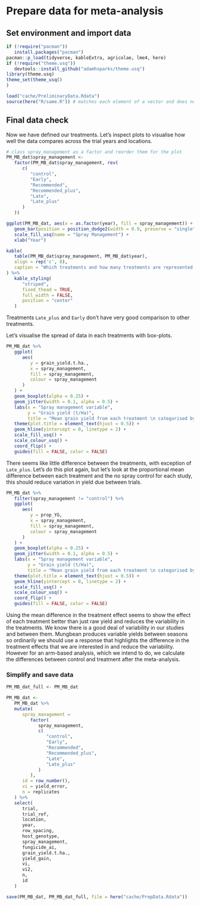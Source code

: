 # Prepare data for meta-analysis

## Set environment and import data

```r
if (!require("pacman"))
   install.packages("pacman")
pacman::p_load(tidyverse, kableExtra, agricolae, lme4, here)
if (!require("theme.usq"))
   devtools::install_github("adamhsparks/theme.usq")
library(theme.usq)
theme_set(theme_usq()
)
```

```r
load("cache/PreliminaryData.Rdata")
source(here("R/same.R")) # matches each element of a vector and does not return NAs
```

<!-- ## Subset to trials containing DMI fungicides -->

<!-- ```{r filterDMI_trials} -->
<!-- DMI_Trials <- -->
<!--    PM_MB_dat %>% -->
<!--    filter(fungicide_ai == "tebuconazole" | -->
<!--              fungicide_ai == "propiconazole") %>% -->
<!--    distinct(trial_ref) %>% -->
<!--    pull() -->

<!-- PM_MB_dat <- -->
<!--    PM_MB_dat[PM_MB_dat$trial_ref %in% DMI_Trials, ] -->
<!-- ``` -->

<!-- Now remove any non-DMI treatments or controls -->
<!-- ```{r} -->
<!-- PM_MB_dat <- -->
<!--    PM_MB_dat %>% -->
<!--    filter( -->
<!--       fungicide_ai == "control" | -->
<!--          fungicide_ai == "tebuconazole" | -->
<!--          fungicide_ai == "propiconazole" -->
<!--    ) -->
<!-- ``` -->

<!-- ***** -->

<!-- ## Standardising sample variance   -->
<!-- Meta-analyses use variance from the data to calculate the effect sizes. -->
<!-- The type of variance needs to be the same across all the data incorporated in the meta-analysis. -->

<!-- We are narrowing the meta-analysis to only include treatments using demethylation inhibitors, tebuconazole and propiconazole. -->
<!-- Let's look at what type of statistical error was reported for the trials that used these fungicides. -->

<!-- ```{r variance_types} -->
<!-- PM_MB_dat %>% -->
<!--    filter(fungicide_ai == "tebuconazole" | -->
<!--              fungicide_ai == "propiconazole") %>% -->
<!--    group_by(trial_ref, location, year , Y_error_type) %>% -->
<!--    summarise(DMI_treatments = length(Y_error_type), .groups = 'drop') %>% -->
<!--    arrange(Y_error_type) %>% -->
<!--    kable(caption = "Number of treatments for each trial and the error type reported", -->
<!--          align = "c") %>% -->
<!--    kableExtra::add_footnote(label = "DMI - demethylation inhibitors (tebuconazole and propiconazole).", notation = "none") -->
<!-- ``` -->

<!-- The experiment summaries report either standard deviation or least square differences.  -->
<!-- First we will convert LSD and standard deviation, then square the stdev to get sample variance.   -->


<!-- ### Converting least-squares to sample variance   -->

<!-- First let's get a list the of trials that reported LSD.   -->

<!-- ```{r all_LSD_trials} -->
<!-- Trials <- PM_MB_dat %>% -->
<!--    filter(Y_error_type == "lsd (P=0.05)") %>% -->
<!--    select(trial_ref) %>% -->
<!--    distinct() -->
<!-- Trials -->
<!-- ``` -->

<!-- Let's use this list of trials to subset the data and calculate sampling variances.   -->

<!-- We will follow the method of converting 'least square differences' (LSD) to sampling variance reported by [Ngugi et.al (2011)](https://apsjournals.apsnet.org/doi/10.1094/PHYTO-08-10-0221).   -->

<!-- ```{r LSD_2_Sampling_Variance} -->
<!-- Tcrit <- 2.042  -->

<!-- for (i in Trials$trial_ref) { -->
<!--    DFw <- -->
<!--       sum(PM_MB_dat[PM_MB_dat$trial_ref == i, ]$replicates) - -->
<!--       length(PM_MB_dat[PM_MB_dat$trial_ref == i, ]$replicates) # degrees of freedom within groups -->

<!--    LSD <- -->
<!--       PM_MB_dat[PM_MB_dat$trial_ref == i, ]$yield_error[1] -->


<!--    V_yield <- -->
<!--       (PM_MB_dat[PM_MB_dat$trial_ref == i, ]$replicates[1] *  -->
<!--           (LSD / Tcrit) ^ 2) / 2  -->
<!--    # method - Ngugi et.al (2011) DOI: 10.1094/phyto-08-10-0221 -->

<!--    for (j in seq_along(PM_MB_dat[PM_MB_dat$trial_ref == i,]$replicates)) { -->
<!--       if (j == 1) { -->
<!--          Sv <- -->
<!--             vector(length = length(PM_MB_dat[PM_MB_dat$trial_ref == i,]$replicates)) -->
<!--       } # reset Sv vector if this is the first loop -->


<!--       Sv[j] = V_yield / -->
<!--          PM_MB_dat[PM_MB_dat$trial_ref == i,]$replicates[j] -->

<!--    } -->

<!--    # Replace the values in the dataset -->
<!--    PM_MB_dat[PM_MB_dat$trial_ref == i,]$yield_error <- -->
<!--       Sv -->
<!--    PM_MB_dat[PM_MB_dat$trial_ref == i,]$Y_error_type <- -->
<!--       "SamplingVariance" -->
<!-- } -->
<!-- ``` -->

<!-- ### Converting standard deviation to sample variance -->

<!-- Now to estimate the variance from the standard deviation. -->

<!-- ```{r stdev2SampVariance} -->
<!-- # subset data by those which describe the Yield error with standard deviation -->
<!-- Trials <- PM_MB_dat %>% -->
<!--    filter(Y_error_type == "stdev") %>% -->
<!--    select(trial_ref) %>% -->
<!--    pull() -->

<!-- PM_MB_dat[PM_MB_dat$trial_ref %in% Trials, "yield_error"] <- -->
<!--    PM_MB_dat[PM_MB_dat$trial_ref %in% Trials, "yield_error"] ^ 2 -->

<!-- PM_MB_dat[PM_MB_dat$trial_ref %in% Trials, ]$Y_error_type <- -->
<!--    "SamplingVariance" -->
<!-- ``` -->


<!-- ### Check variance of data-set -->
<!-- Our data currently uses sample variance to define the yield error. -->
<!-- We should expect that when yield increases so does the variance. -->
<!-- Let's quickly plot this to check. -->

<!-- ```{r Var_mean_sqaures} -->
<!-- PM_MB_dat %>% -->
<!--    ggplot(aes(x = grain_yield.t.ha., y = yield_error)) + -->
<!--    geom_point() -->
<!-- ``` -->

<!-- There seems to be no association between yield and sample variance, this might be due to the variability of mungbeans yields. -->

<!-- Let's look at the association between mean squares and yield to see if there is a more typical association between yield and variance. -->

<!-- ```{r Var_MeanSquarePlot} -->
<!-- PM_MB_dat %>% -->
<!--    ggplot(aes(x = grain_yield.t.ha., y = Y_Msquare/replicates)) + -->
<!--    geom_point() -->

<!-- ``` -->

<!-- There is a somewhat better trend here, if sampling variance from standard deviation proves unsuitable for the analysis we may compare models using variance from stdev and mean square for the best fit.  -->
<!-- However, seven treatments are missing mean square error.   -->

<!-- ### Inspect variance and response for analysis   -->

<!-- Let's inspect the response variance `grain_yield.t.ha` to see if it is normally distributed.  -->
<!-- In many cases a log transformation of the response variable improves the fit, due to the prevalence of log distributed data in nature.  -->

<!-- ```{r} -->
<!-- hist_usq(PM_MB_dat$grain_yield.t.ha., main = "Grain yield (t / ha)") -->
<!-- hist_usq(log(PM_MB_dat$grain_yield.t.ha.), main = "log(Grain yield (t / ha))") -->
<!-- hist_usq(sqrt(PM_MB_dat$grain_yield.t.ha.), main = "sqrt(Grain yield (t / ha))") -->
<!-- hist_usq(PM_MB_dat$yield_gain, main = "Mean difference to control (t / ha)") -->
<!-- ``` -->

<!-- The distribution of data does not seem to be improved by transformation of the data. -->
<!-- We will retain the continuous variable grain_yield.t.ha as the response. -->
<!-- Mean differences won't be used as we are following the methodology of a ARM-based model, where mean differences are calculated following the meta-analysis. -->



<!-- #### Calculate sample variance from mean square errors -->

<!-- Currently our data frame has the sample variance calculated earlier, however we can approximate it using the mean squared error. -->
<!-- Let's show the rational for our calculation and then add a secondary variance column (`vi2`). -->

<!-- $MSE = Var + bias$ -->

<!-- However if our MSE was calculated from an unbiased sample we can assume $bias = 0$ and therefore: -->

<!-- $MSE = Var$ -->

<!-- To calculate the sample variance (for each treatment in the trial) from the mean square error (Trial variance) all we need to do is divide by the number of samples in each treatment. -->
<!-- We can show this because: -->
<!-- $MSE = \frac{\sum_{y_1}^{y_n}(y_i - \overline{y})^2}{n - 1}$ -->
<!-- Where the sum of squares for the fungicide treatment estimator ($y$) is divided by the number of fungicide treatments ($n$). -->

<!-- The sample variance is a similar formula except we use $x$ instead of $y$. -->
<!-- $S_{Var} = \frac{\sum_{x_1}^{x_n}(x_i - \overline{x})^2}{n - 1}$   -->
<!-- $x$ being each observation within the experiment and $n$ being the number of samples in the whole trial. -->
<!-- Therefore:  -->
<!-- $S_{Var}\approx\frac{1}{n_{x}}\frac{\sum_{y_1}^{y_n}(y_i - \overline{y})^2}{n_y - 1}$   -->
<!-- Where $n_x$ is the number of samples within each treatment. -->

<!-- As mentioned before there are a few treatments with no MSE (NAs), we can calculate it from the sample variance using this logic above.  -->

<!-- ```{r EstMSE} -->
<!-- PM_MB_dat[is.na(PM_MB_dat$Y_Msquare),"Y_Msquare"] <-  -->
<!--    PM_MB_dat %>% -->
<!--    filter(is.na(Y_Msquare))%>% -->
<!--    mutate(Y_Msquare = yield_error * replicates)%>% -->
<!--    pull(Y_Msquare) -->
<!-- ``` -->

<!-- Now to calculate the sample variance from MSE for all treatments. -->

<!-- ```{r MSE_2_SVar} -->
<!-- #calculation when using log of response -->
<!-- # PM_MB_dat$vi <- -->
<!-- #    PM_MB_dat$Y_Msquare / (PM_MB_dat$n * PM_MB_dat$grain_yield.t.ha. ^ -->
<!-- #                                   2) -->

<!-- PM_MB_dat$vi2 <-  -->
<!--    PM_MB_dat$Y_Msquare /  -->
<!--    PM_MB_dat$replicates -->
<!-- ``` -->


<!-- ******* -->

<!-- ## Classifying fungicide treatment   -->

<!-- First are going to calculate the time between the first sign of disease and the fungicide applications.   -->

<!-- ```{r clustered_fungicide_applications} -->
<!-- PM_MB_dat %<>% -->
<!--    mutate(fungicide_timing_1 = fungicide_application_1 - first_sign_disease) %>% -->
<!--    mutate(fungicide_timing_2 = fungicide_application_2 - fungicide_application_1) %>% -->
<!--    mutate(fungicide_timing_3 = fungicide_application_3 - fungicide_application_2) -->

<!-- ``` -->

<!-- To ensure sufficient number of replicates, we will bin the continuous variable into three categorical variables relating to when the first fungicide application was made, relative to the first sign of disease.   -->

<!-- These categorical variables are named: -->

<!--    - **Early**: First fungicide application was prior to first sign of disease.  -->
<!--    - **Recommended**: First fungicide application was applied on the day powdery mildew was observed, or within three days of first sign.  -->
<!--    - **Late**: First fungicide application was four or more days after first sign of disease being observed.  -->

<!-- The number of sprays need also be defined. -->

<!-- ```{r TreatmentTable} -->
<!-- data.frame(TreatmentName = c("Early", "Recommended", "Late", "EarlyPlus", "RecommendedPlus", "LatePlus"), -->
<!--            n_sprays = rep(c("Single", "Two - Three"), each = 3), -->
<!--            DaysRelativeToFirstSign = c("Prior to first sign of Powdery Mildew", -->
<!--                                        "1 - 3 days after first sign of Powdery Mildew", -->
<!--                                        "7 - 8 days after first sign of Powdery Mildew"))%>% -->
<!--    kable() -->
<!-- ``` -->


<!-- ```{r simple_clusters} -->
<!-- PM_MB_dat <- PM_MB_dat %>% -->
<!--    mutate( -->
<!--       spray_management = case_when( -->
<!--          fungicide_timing_1 < 0 & -->
<!--             is.na(fungicide_application_2) & -->
<!--             is.na(fungicide_application_3) ~ "Early", -->
<!--          fungicide_timing_1 >= 0 & -->
<!--             fungicide_timing_1 < 4 & -->
<!--             is.na(fungicide_application_2) & -->
<!--             is.na(fungicide_application_3) ~ "Recommended", -->
<!--          fungicide_timing_1 >= 4 & -->
<!--             is.na(fungicide_application_2) & -->
<!--             is.na(fungicide_application_3) ~ "Late", -->
<!--          fungicide_timing_1 < 0 & -->
<!--             !is.na(fungicide_application_2) ~ "Early_plus", -->
<!--          fungicide_timing_1 >= 0 & -->
<!--             fungicide_timing_1 < 4 & -->
<!--             !is.na(fungicide_application_2) ~ "Recommended_plus", -->
<!--          fungicide_timing_1 >= 4 & -->
<!--             !is.na(fungicide_application_2) ~ "Late_plus", -->
<!--          TRUE ~ "Other" -->
<!--       ) -->
<!--    ) -->

<!-- PM_MB_dat[PM_MB_dat$fungicide_ai == "control", -->
<!--             c( -->
<!--                "fungicide_timing_1", -->
<!--                "fungicide_timing_2", -->
<!--                "fungicide_timing_3", -->
<!--                "spray_management" -->
<!--             )] <- "control" -->
<!-- ``` -->

<!-- Now to view the number break-down of the `spray_management` treatments -->

<!-- ```{r tableSprayManagement} -->
<!-- table(PM_MB_dat$spray_management) -->
<!-- ``` -->

<!-- 'Early_plus' treatments are few in number, these treatments will have too few comparisons with other treatments in the meta-analysis to provide accurate results. Therefore we will remove 'Early_plus' from the analysis. -->

<!-- ```{r simpler_clusters_remove} -->
<!-- PM_MB_dat <- -->
<!--    PM_MB_dat %>% -->
<!--    filter(spray_management != "Early_plus") -->
<!-- ``` -->
<!-- ***** -->

<!-- ## Trial factor -->
<!-- We have a number of variable which could introduce variation in our analysis.  -->
<!-- We will combine these variables into a single variable called `trial` which will help us define the between trial variation.   -->

<!-- ```{r define_trial} -->
<!-- PM_MB_dat <- -->
<!--    PM_MB_dat %>% -->
<!--    mutate(trial = paste(trial_ref, -->
<!--                         year, -->
<!--                         location, -->
<!--                         host_genotype, -->
<!--                         row_spacing, -->
<!--                         sep = "_")) %>% -->
<!--    select(trial_ref, trial, everything()) -->
<!-- ``` -->


<!-- ***** -->

<!-- ## Test dose effect -->

<!-- Earlier, in section [Fungicide Doses](#fungicide-doses) we noted there were different doses of propiconazole, which might influence our analysis.  -->
<!-- The current label for Custodia [PER82104](http://permits.apvma.gov.au/PER82104.PDF), containing: 120 g/L azoxystrobin and 200 g/L tebuconazole, recommends between 300 ml - 600 ml of the tebuconazole fraction per hectare, equivalent to 60 - 120 grams per hectare.  -->
<!-- These label rates are assumed to be the same for propiconazole inferring these concentrations might be within the recommended rates.  -->
<!-- It is also worth noting the APVMA permit [PER13979](http://permits.apvma.gov.au/PER13979.PDF) which allows the use of tebuconazole between 62.35 g / ha and 83 g / ha depending on the product formulation.   -->

<!-- Let's add the dose variable to the `trial` variable then compare linear mixed effect models including and excluding dose in the trial variable. -->
<!-- We already have a factor breaking down the dose in the `trial` variable. -->
<!-- Let's make a new one without dose. -->

<!-- ```{r define_Dose} -->
<!-- table(PM_MB_dat$dose_ai.ha) -->

<!-- PM_MB_dat <-  -->
<!--    PM_MB_dat %>% -->
<!--    mutate(dose = case_when( -->
<!--       dose_ai.ha == 0 ~ "control", -->
<!--       dose_ai.ha <= 70 ~ "lowDose", -->
<!--       dose_ai.ha > 70 ~ "highDose", -->
<!--       TRUE ~ NA_character_ -->
<!--    )) -->

<!-- ``` -->


<!-- ```{r dose_test} -->
<!-- PM_MB_dat <- -->
<!--    PM_MB_dat %>% -->
<!--     mutate(trial_dose = paste(trial_ref, year, location, host_genotype, -->
<!--                         row_spacing,dose , sep = "_")) -->

<!-- cbind(NoDose = head(PM_MB_dat$trial), -->
<!--       Dose = head(PM_MB_dat$trial_dose)) %>% -->
<!--    kable() -->
<!-- ``` -->

<!-- Let's test the dose effect in a linear mixed effect model. -->

<!-- ```{r dose_lmer} -->
<!-- m_noDose <- -->
<!--    lmer(log(grain_yield.t.ha. * 1000) ~ factor(spray_management) + -->
<!--            (1 | trial), -->
<!--         data = PM_MB_dat) -->

<!-- m_dose <- -->
<!--    lmer(log(grain_yield.t.ha. * 1000) ~ factor(spray_management) + -->
<!--            (1 | trial_dose), -->
<!--         data = PM_MB_dat) -->

<!-- anova(m_noDose, m_dose) -->
<!-- ``` -->

<!-- Using the model without dose produces a lower AIC and we find no significant difference between models. -->
<!-- We will not use dose as a defining variable in `trial`.   -->



<!-- ****** -->

<!-- ## Row spacing -->

<!-- We may want to consider row spacing in the trials. -->
<!-- However one of the locations has `NA` as the row spacing. -->
<!-- ```{r} -->
<!-- PM_MB_dat%>% -->
<!--    filter(is.na(row_spacing))%>% -->
<!--    select(trial_ref,year, location, row_spacing,spray_management,host_genotype, fungicide_ai) -->
<!-- ``` -->

<!-- For now let's assign the most used row spacing of 0.33 m as an approximation so the model can analyse this as a continuous variable.  -->
<!-- If we decide to use the row_spacing column as a factor in the final model we will need to remove this approximation.   -->

<!-- ```{r assign_row_spacing_missing} -->
<!-- PM_MB_dat[is.na(PM_MB_dat$row_spacing),"row_spacing"] <- 0.33 -->
<!-- ``` -->


<!-- ******** -->

<!-- ## Remove unnecessary variables -->

<!-- ```{r saveDat} -->
<!-- PM_MB_dat <- -->
<!--    PM_MB_dat %>% -->
<!--    select( -->
<!--       -c( -->
<!--          trial_dose, -->
<!--          fungicide_timing_1, -->
<!--          fungicide_timing_2, -->
<!--          fungicide_timing_3, -->
<!--          dose, -->
<!--          fungicide_application_4, -->
<!--          fungicide_application_5, -->
<!--          fungicide_application_6, -->
<!--          fungicide_application_7 -->
<!--       ) -->
<!--    )  -->
<!-- ``` -->

## Final data check  
Now we have defined our treatments. Let's inspect plots to visualise how well the data compares across the trial years and locations.

```r
# class spray_management as a factor and reorder them for the plot
PM_MB_dat$spray_management <-
   factor(PM_MB_dat$spray_management, rev(
      c(
         "control",
         "Early",
         "Recommended",
         "Recommended_plus",
         "Late",
         "Late_plus"
      )
   ))

ggplot(PM_MB_dat, aes(x = as.factor(year), fill = spray_management)) +
   geom_bar(position = position_dodge2(width = 0.9, preserve = "single")) +
   scale_fill_usq(name = "Spray Management") +
   xlab("Year")

kable(
   table(PM_MB_dat$spray_management, PM_MB_dat$year),
   align = rep('c', 8),
   caption = "Which treatments and how many treatments are represented in each year"
) %>%
   kable_styling(
      "striped",
      fixed_thead = TRUE,
      full_width = FALSE,
      position = "center"
   )

```

Treatments `Late_plus` and `Early` don't have very good comparison to other treatments.

Let's visualise the spread of data in each treatments with box-plots.

```r
PM_MB_dat %>%
   ggplot(
      aes(
         y = grain_yield.t.ha.,
         x = spray_management,
         fill = spray_management,
         colour = spray_management
      )
   ) +
   geom_boxplot(alpha = 0.25) +
   geom_jitter(width = 0.1, alpha = 0.5) +
   labs(x = "Spray management variable",
        y = "Grain yield (t/Ha)",
        title = "Mean grain yield from each treatment \n categorised by spray management scenario") +
   theme(plot.title = element_text(hjust = 0.5)) +
   geom_hline(yintercept = 0, linetype = 2) +
   scale_fill_usq() +
   scale_colour_usq() +
   coord_flip() +
   guides(fill = FALSE, color = FALSE)
```

There seems like little difference between the treatments, with exception of `Late_plus`.
Let's do this plot again, but let's look at the proportional mean difference between each treatment and the no spray control for each study, this should reduce variation in yield due between trials.

```r
PM_MB_dat %>%
   filter(spray_management != "control") %>% 
   ggplot(
      aes(
         y = prop_YG,
         x = spray_management,
         fill = spray_management,
         colour = spray_management
      )
   ) +
   geom_boxplot(alpha = 0.25) +
   geom_jitter(width = 0.1, alpha = 0.5) +
   labs(x = "Spray management variable",
        y = "Grain yield (t/Ha)",
        title = "Mean grain yield from each treatment \n categorised by spray management scenario") +
   theme(plot.title = element_text(hjust = 0.5)) +
   geom_hline(yintercept = 0, linetype = 2) +
   scale_fill_usq() +
   scale_colour_usq() +
   coord_flip() +
   guides(fill = FALSE, color = FALSE)
```

Using the mean difference in the treatment effect seems to show the effect of each treatment better than just raw yield and reduces the variability in the treatments.
We know there is a good deal of variability in our studies and between them.
Mungbean produces variable yields between seasons so ordinarily we should use a response that highlights the difference in the treatment effects that we are interested in and reduce the variability.
However for an arm-based analysis, which we intend to do, we calculate the differences between control and treatment after the meta-analysis.  

### Simplify and save data  

```r
PM_MB_dat_full <- PM_MB_dat

PM_MB_dat <-
   PM_MB_dat %>%
   mutate(
      spray_management =
         factor(
            spray_management,
            c(
               "control",
               "Early",
               "Recommended",
               "Recommended_plus",
               "Late",
               "Late_plus"
            )
         ),
      id = row_number(),
      vi = yield_error,
      n = replicates
   ) %>%
   select(
      trial,
      trial_ref,
      location,
      year,
      row_spacing,
      host_genotype,
      spray_management,
      fungicide_ai,
      grain_yield.t.ha.,
      yield_gain,
      vi,
      vi2,
      n,
      id
   )
```



```r
save(PM_MB_dat, PM_MB_dat_full, file = here("cache/PrepData.Rdata"))
```






